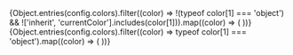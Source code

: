 
<Meta title="Foundations/Colors" />

<ColorPalette>
  {Object.entries(config.colors).filter((color) => !(typeof color[1] === 'object') && !['inherit', 'currentColor'].includes(color[1])).map((color) => (
    <ColorItem
      key={ color[0] }
      title={ color[0] }
      colors={{ [color[0]]: color[1] }}
    />
  ))}
  {Object.entries(config.colors).filter((color) => typeof color[1] === 'object').map((color) => (
    <ColorItem
      key={ color[0] }
      title={ color[0] }
      colors={ color[1] }
    />
  ))}
</ColorPalette>